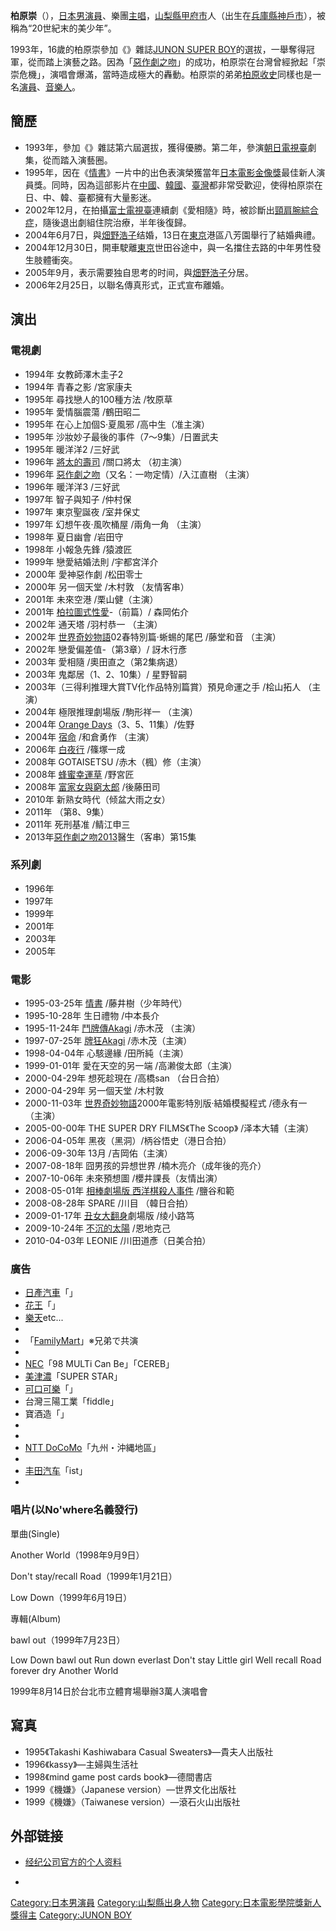 {{unreferenced|time=2014-07-12T14:39:50+00:00}}
{{NoteTA
|G1 = JP Show
}}
{{Infobox entertainer
| name                      = 柏原崇
| type                      = 男演員
| native_name               = 柏原崇
| native_name_lang          = ja
| romanized_name            = Takashi Kashiwabara
| nationality               = {{JPN}}
| birth_date                = {{Birth date and age|1977|03|16}}
| birth_place               = [[日本|日本]][[山梨縣|山梨縣]]
| occupation                = [[演員|演員]]
| language                  = [[日本語|日本語]]
| spouse                    = {{marriage|[[畑野浩子|畑野浩子]]|2004|2006|end=d}}
| relatives                 = {{Link-ja|柏原收史|柏原収史}}
| famous_works              = {{Plain list|
* '''電影'''
* 《[[情书_(电影)|情書]]》
* 《{{Link-ja|另一個天空|アナザヘヴン}}》
* 《[[相棒劇場版_西洋棋殺人事件|相棒劇場版 西洋棋殺人事件]]》
------
* '''電視劇'''
* 《[[白線流|白線流]]》
* 《[[將太的壽司#電視劇|將太的壽司]]》
* 《[[惡作劇之吻_(1996年電視劇)|惡作劇之吻]]》
* 《[[富家女與窮太郎|富家女與窮太郎]]》
  }}
| years_active              = 1994年－''迄今''
| website                   = {{URL|https://10-beans.com/}}
| related_group             = {{Link-ja|No'where|No'where}}
| IMDb                      = 0440574
| japanacademyawards        = {{獎項|新人俳優奖|[[第19屆日本電影學院獎|1995年]]|《[[情书_(电影)|情書]]》|藤井樹（男）}}
| awards                    = {{獎項|最優秀新人男優獎|1995年|《[[情书_(电影)|情書]]》|藤井樹（男）|{{Link-ja|高崎電影節|高崎映画祭}}}}
}}

'''柏原崇'''（{{bd|1977年|3月16日||}}），[[日本|日本]][[男演員|男演員]]、樂團[[主唱|主唱]]，[[山梨縣|山梨縣]][[甲府市|甲府市]]人（出生在[[兵庫縣|兵庫縣]][[神戶市|神戶市]]），被稱為“20世紀末的美少年”。

1993年，16歲的柏原崇參加《{{lang|en|Junon}}》雜誌[[JUNON_SUPER_BOY|JUNON SUPER BOY]]的選拔，一舉奪得冠軍，從而踏上演藝之路。因為「[[惡作劇之吻_(日本電視劇)|惡作劇之吻]]」的成功，柏原崇在台灣曾經掀起「崇崇危機」，演唱會爆滿，當時造成極大的轟動。柏原崇的弟弟[[柏原收史|柏原收史]]同樣也是一名[[演員|演員]]、[[音樂人|音樂人]]。

== 簡歷 ==
{{prose}}
* 1993年，參加《{{lang|en|Junon}}》雜誌第六屆{{lang|en|Junon Super Boy}}選拔，獲得優勝。第二年，參演[[朝日電視臺|朝日電視臺]]劇集，從而踏入演藝圈。
* 1995年，因在《[[情书_(电影)|情書]]》一片中的出色表演榮獲當年[[日本電影金像獎|日本電影金像獎]]最佳新人演員獎。同時，因為這部影片在[[中國|中國]]、[[韓國|韓國]]、[[臺灣|臺灣]]都非常受歡迎，使得柏原崇在日、中、韓、臺都擁有大量影迷。
* 2002年12月，在拍攝[[富士電視臺|富士電視臺]]連續劇《愛相隨》時，被診斷出[[頸肩腕綜合症|頸肩腕綜合症]]，隨後退出劇組住院治療，半年後復歸。
* 2004年6月7日，與[[畑野浩子|畑野浩子]]结婚，13日在[[東京|東京]]港區八芳園舉行了結婚典禮。
* 2004年12月30日，開車駛離[[東京|東京]]世田谷途中，與一名擋住去路的中年男性發生肢體衝突。
* 2005年9月，表示需要独自思考的时间，與[[畑野浩子|畑野浩子]]分居。
* 2006年2月25日，以聯名傳真形式，正式宣布離婚。

== 演出 ==
=== 電視劇 ===
* 1994年 女教師澤木圭子2
* 1994年 青春之影 /宮家康夫
* 1995年 尋找戀人的100種方法 /牧原草
* 1995年 愛情腦震蕩 /鶴田昭二
* 1995年 在心上加個S·夏風邪 /高中生（准主演）　
* 1995年 沙妝妙子最後的事件（7～9集）/日置武夫
* 1995年 暖洋洋2 /三好武
* 1996年 [[將太的壽司|將太的壽司]] /關口將太 （初主演）
* 1996年 [[惡作劇之吻_(日本電視劇)|惡作劇之吻]]（又名：一吻定情）/入江直樹 （主演）
* 1996年 暖洋洋3 /三好武
* 1997年 智子與知子 /仲村保
* 1997年 東京聖誕夜 /室井保丈
* 1997年 幻想午夜·風吹桶屋 /兩角一角 （主演）
* 1998年 夏日幽會 /岩田守
* 1998年 小報急先鋒 /猿渡匠
* 1999年 戀愛結婚法則 /宇都宮洋介
* 2000年 愛神惡作劇 /松田零士
* 2000年 另一個天堂 /木村敦 （友情客串）
* 2001年 未來空港 /栗山健（主演）
* 2001年 [[柏拉圖式性愛|柏拉圖式性愛]]-（前篇）/ 森岡佑介
* 2002年 通天塔 /羽村恭一 （主演）
* 2002年 [[世界奇妙物語|世界奇妙物語]]02春特別篇·蜥蜴的尾巴 /藤堂和音 （主演）
* 2002年 戀愛偏差值-（第3章）/ 訝木行彥
* 2003年 愛相隨 /奧田直之（第2集病退）
* 2003年 鬼鄰居（1、2、10集）/ 星野智嗣
* 2003年（三得利推理大賞TV化作品特別篇賞）預見命運之手 /桧山拓人 （主演）
* 2004年 極限推理劇場版 /駒形祥一 （主演）
* 2004年 [[Orange_Days|Orange Days]]（3、5、11集）/佐野
* 2004年 [[宿命_(東野圭吾)|宿命]] /和倉勇作 （主演）
* 2006年 [[白夜行|白夜行]] /篠塚一成
* 2008年 GOTAISETSU /赤木（楓）修（主演）
* 2008年 [[蜂蜜幸運草|蜂蜜幸運草]] /野宮匠
* 2008年 [[富家女與窮太郎|富家女與窮太郎]] /後藤田司
* 2010年 新熟女時代（倾盆大雨之女）
* 2011年 {{lang|ja|[[CONTROL～犯罪心理搜查～|CONTROL〜犯罪心理捜査〜]]}}（第8、9集）{{lang|ja|フジテレビ/塚原洋二}}
* 2011年 死刑基准 /鲭江申三
* 2013年[[惡作劇之吻2013|惡作劇之吻2013]]醫生（客串）第15集

=== 系列劇 ===
* 1996年 {{lang|ja|[[白線流|白線流]]し /長谷部優介}}
* 1997年 {{lang|ja|白線流しSP~19の春 /長谷部優介}}
* 1999年 {{lang|ja|白線流しSP~二十歲の風 /長谷部優介}}
* 2001年 {{lang|ja|白線流しSP~旅立ちの詩 /長谷部優介}}
* 2003年 {{lang|ja|白線流しSP~二十五歲 /長谷部優介}}
* 2005年 {{lang|ja|白線流しSP~夢見る頃を過ぎても /長谷部優介}}
=== 電影 ===
* 1995-03-25年 [[情书_(电影)|情書]] /藤井樹（少年時代）
* 1995-10-28年 生日禮物 /中本長介
* 1995-11-24年 [[鬥牌傳說|鬥牌傳Akagi]] /赤木茂 （主演）
* 1997-07-25年 [[鬥牌傳說|牌狂Akagi]] /赤木茂（主演）
* 1998-04-04年 心駭邊緣 /田所純（主演）
* 1999-01-01年 愛在天空的另一端 /高濑俊太郎（主演）
* 2000-04-29年 想死趁現在 /高橋san （台日合拍）
* 2000-04-29年 另一個天堂 /木村敦
* 2000-11-03年 [[世界奇妙物語|世界奇妙物語]]2000年電影特別版·結婚模擬程式 /德永有一 （主演）
* 2005-00-00年 THE SUPER DRY FILMS《The Scoop》 /泽本大辅（主演）
* 2006-04-05年 黑夜（黑洞）/柄谷悟史（港日合拍）
* 2006-09-30年 13月 /吉岡佑（主演）
* 2007-08-18年 囧男孩的异想世界 /楠木亮介（成年後的亮介）
* 2007-10-06年 未來預想圖 /櫻井課長（友情出演）
* 2008-05-01年 [[相棒劇場版_西洋棋殺人事件|相棒劇場版 西洋棋殺人事件]] /鹽谷和範
* 2008-08-28年 SPARE /川目 （韓日合拍）
* 2009-01-17年 [[丑女大翻身|丑女大翻身]]劇場版 /绫小路笃
* 2009-10-24年 [[不沉的太陽|不沉的太陽]] /恩地克己
* 2010-04-03年 LEONIE /川田道彥（日美合拍）

=== 廣告 ===
* [[日產汽車|日產汽車]]「{{lang|ja|ルキノ}}」
* [[花王|花王]]「{{lang|ja|メンズビオレ}}」
* [[樂天_(Rakuten)|樂天]]{{lang|ja|「ガーナチョコレート」「イタリアーノ」「プライム」「アロマスティックチョコレート」「Serra」「雪見大福」}}etc...
* {{lang|ja|[[大冢制药|大塚製薬]]「エネルゲン」}}
* 「[[FamilyMart|FamilyMart]]」※兄弟で共演
* {{lang|ja|「ごはん食推進委員会」}}
* [[NEC|NEC]]「98 MULTi Can Be」「CEREB」
* [[美津濃|美津濃]]「SUPER STAR」
* [[可口可樂|可口可樂]]「{{lang|ja|スプライト}}」
* 台灣三陽工業「fiddle」
* 寶酒造「{{lang|ja|タカラcanチューハイ}}」                   
* {{lang|ja|ライブドア (1999-2002)「ライブドア インターネット無料主義」}}
* {{lang|ja|ファンケル「ファンケル洗顔パウダー」}}
* [[NTT_DoCoMo|NTT DoCoMo]]「九州・沖縄地區」
* {{lang|ja|アサヒビール「アサヒスーパーサワー」}}
* [[丰田汽车|丰田汽车]]「ist」
* {{lang|ja|アサヒビール「スーパー DRY THE SUPER DRY FILMS」}}
=== 唱片(以No'where名義發行) ===
單曲(Single)

Another World（1998年9月9日）

Don't stay/recall Road（1999年1月21日）

Low Down（1999年6月19日）

專輯(Album)

bawl out（1999年7月23日）

Low Down
bawl out
Run down
everlast
Don't stay
Little girl
Well
recall Road
forever dry
Another World

1999年8月14日於台北市立體育場舉辦3萬人演唱會

== 寫真 ==
* 1995《Takashi Kashiwabara Casual Sweaters》—貴夫人出版社
* 1996《kassy》—主婦與生活社
* 1998《mind game post cards book》—德間書店
* 1999《機嫌》（Japanese version）—世界文化出版社
* 1999《機嫌》（Taiwanese version）—滾石火山出版社

==外部链接==
* {{ja}}[https://web.archive.org/web/20131218084314/http://www.beside-web.com/profile/kasiwabara.html 经纪公司官方的个人资料]
* {{zh}}{{Sinaweibo|TakashiKashiwabara}}

{{日本電影金像獎新人獎}}

{{DEFAULTSORT:Kashiwabara, Takashi}}

[[Category:日本男演員|Category:日本男演員]]
[[Category:山梨縣出身人物|Category:山梨縣出身人物]]
[[Category:日本電影學院獎新人獎得主|Category:日本電影學院獎新人獎得主]]
[[Category:JUNON_BOY|Category:JUNON BOY]]